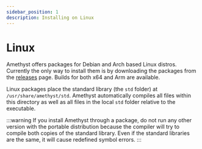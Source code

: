 ```yaml
---
sidebar_position: 1
description: Installing on Linux
---
```


# Linux

Amethyst offers packages for Debian and Arch based Linux distros. Currently the only way to install them is by downloading the packages from the [releases](https://github.com/kinderhead/Amethyst/releases) page. Builds for both x64 and Arm are available.

Linux packages place the standard library (the `std` folder) at `/usr/share/amethyst/std`. Amethyst automatically compiles all files within this directory as well as all files in the local `std` folder relative to the executable.

:::warning
If you install Amethyst through a package, do not run any other version with the portable distribution because the compiler will try to compile both copies of the standard library. Even if the standard libraries are the same, it will cause redefined symbol errors.
:::
